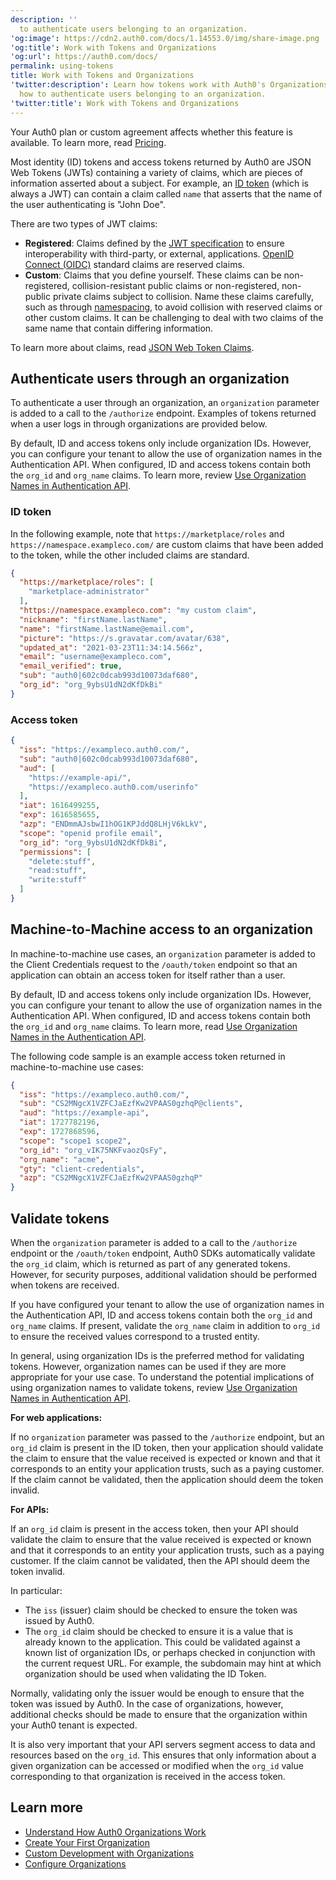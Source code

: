 ```yaml
---
description: ''
  to authenticate users belonging to an organization.
'og:image': https://cdn2.auth0.com/docs/1.14553.0/img/share-image.png
'og:title': Work with Tokens and Organizations
'og:url': https://auth0.com/docs/
permalink: using-tokens
title: Work with Tokens and Organizations
'twitter:description': Learn how tokens work with Auth0's Organizations feature and
  how to authenticate users belonging to an organization.
'twitter:title': Work with Tokens and Organizations
---
```

<Card title="Availability varies by Auth0 plan">

Your Auth0 plan or custom agreement affects whether this feature is available. To learn more, read [Pricing](https://auth0.com/pricing).

</Card>

Most identity (ID) tokens and <Tooltip tip="Access Token: Authorization credential, in the form of an opaque string or JWT, used to access an API." cta="View Glossary" href="/docs/glossary?term=access+tokens">access tokens</Tooltip> returned by Auth0 are <Tooltip tip="Access Token: Authorization credential, in the form of an opaque string or JWT, used to access an API." cta="View Glossary" href="/docs/glossary?term=JSON+Web+Tokens">JSON Web Tokens</Tooltip> (JWTs) containing a variety of claims, which are pieces of information asserted about a subject. For example, an [ID token](/docs/secure/tokens/id-tokens) (which is always a JWT) can contain a claim called `name` that asserts that the name of the user authenticating is "John Doe".

There are two types of JWT claims:

* **Registered**: Claims defined by the [JWT specification](https://tools.ietf.org/html/rfc7519) to ensure interoperability with third-party, or external, applications. [OpenID Connect (OIDC)](/docs/authenticate/protocols/openid-connect-protocol) standard claims are reserved claims.
* **Custom**: Claims that you define yourself. These claims can be non-registered, collision-resistant public claims or non-registered, non-public private claims subject to collision. Name these claims carefully, such as through [namespacing](/docs/secure/tokens/json-web-tokens/create-custom-claims), to avoid collision with reserved claims or other custom claims. It can be challenging to deal with two claims of the same name that contain differing information.

To learn more about claims, read [JSON Web Token Claims](/docs/secure/tokens/json-web-tokens/json-web-token-claims).

## Authenticate users through an organization

To authenticate a user through an organization, an `organization` parameter is added to a call to the `/authorize` endpoint. Examples of tokens returned when a user logs in through organizations are provided below.

<Callout icon="file-lines" color="#0EA5E9" iconType="regular">

By default, ID and access tokens only include organization IDs. However, you can configure your tenant to allow the use of organization names in the Authentication API. When configured, ID and access tokens contain both the `org_id` and `org_name` claims. To learn more, review [Use Organization Names in Authentication API](/docs/manage-users/organizations/configure-organizations/use-org-name-authentication-api).

</Callout>

### ID token

In the following example, note that `https://marketplace/roles` and `https://namespace.exampleco.com/` are custom claims that have been added to the token, while the other included claims are standard.

```json lines
{
  "https://marketplace/roles": [
    "marketplace-administrator"
  ],
  "https://namespace.exampleco.com": "my custom claim",
  "nickname": "firstName.lastName",
  "name": "firstName.lastName@email.com",
  "picture": "https://s.gravatar.com/avatar/638",
  "updated_at": "2021-03-23T11:34:14.566z",
  "email": "username@exampleco.com",
  "email_verified": true,
  "sub": "auth0|602c0dcab993d10073daf680",
  "org_id": "org_9ybsU1dN2dKfDkBi"
}
```

### Access token

```json lines
{
  "iss": "https://exampleco.auth0.com/",
  "sub": "auth0|602c0dcab993d10073daf680",
  "aud": [
    "https://example-api/",
    "https://exampleco.auth0.com/userinfo"  
  ],
  "iat": 1616499255,
  "exp": 1616585655,
  "azp": "ENDmmAJsbwI1hOG1KPJddQ8LHjV6kLkV",
  "scope": "openid profile email",
  "org_id": "org_9ybsU1dN2dKfDkBi",
  "permissions": [
    "delete:stuff",
    "read:stuff",
    "write:stuff"  
  ]
}
```

## Machine-to-Machine access to an organization

In machine-to-machine use cases, an `organization` parameter is added to the Client Credentials request to the `/oauth/token` endpoint so that an application can obtain an access token for itself rather than a user.

<Callout icon="file-lines" color="#0EA5E9" iconType="regular">

By default, ID and access tokens only include organization IDs. However, you can configure your tenant to allow the use of organization names in the Authentication API. When configured, ID and access tokens contain both the `org_id` and `org_name` claims. To learn more, read [Use Organization Names in the Authentication API](/docs/manage-users/organizations/configure-organizations/use-org-name-authentication-api).

</Callout>

The following code sample is an example access token returned in machine-to-machine use cases:

```json lines
{
  "iss": "https://exampleco.auth0.com/",
  "sub": "CS2MNgcX1VZFCJaEzfKw2VPAAS0gzhqP@clients",
  "aud": "https://example-api",
  "iat": 1727782196,
  "exp": 1727868596,
  "scope": "scope1 scope2",
  "org_id": "org_vIK75NKFvaozQsFy",
  "org_name": "acme",
  "gty": "client-credentials",
  "azp": "CS2MNgcX1VZFCJaEzfKw2VPAAS0gzhqP"
}
```

## Validate tokens

When the `organization` parameter is added to a call to the `/authorize` endpoint or the `/oauth/token` endpoint, Auth0 SDKs automatically validate the `org_id` claim, which is returned as part of any generated tokens. However, for security purposes, additional validation should be performed when tokens are received.

<Callout icon="file-lines" color="#0EA5E9" iconType="regular">

If you have configured your tenant to allow the use of organization names in the Authentication API, ID and access tokens contain both the `org_id` and `org_name` claims. If present, validate the `org_name` claim in addition to `org_id` to ensure the received values correspond to a trusted entity.

In general, using organization IDs is the preferred method for validating tokens. However, organization names can be used if they are more appropriate for your use case. To understand the potential implications of using organization names to validate tokens, review [Use Organization Names in Authentication API](/docs/manage-users/organizations/configure-organizations/use-org-name-authentication-api).

</Callout>

**For web applications:**

If no `organization` parameter was passed to the `/authorize` endpoint, but an `org_id` claim is present in the <Tooltip tip="ID Token: Credential meant for the client itself, rather than for accessing a resource." cta="View Glossary" href="/docs/glossary?term=ID+token">ID token</Tooltip>, then your application should validate the claim to ensure that the value received is expected or known and that it corresponds to an entity your application trusts, such as a paying customer. If the claim cannot be validated, then the application should deem the token invalid.

**For APIs:**

If an `org_id` claim is present in the access token, then your API should validate the claim to ensure that the value received is expected or known and that it corresponds to an entity your application trusts, such as a paying customer. If the claim cannot be validated, then the API should deem the token invalid.

In particular:

* The `iss` (issuer) claim should be checked to ensure the token was issued by Auth0.
* The `org_id` claim should be checked to ensure it is a value that is already known to the application. This could be validated against a known list of organization IDs, or perhaps checked in conjunction with the current request URL. For example, the subdomain may hint at which organization should be used when validating the ID Token.

Normally, validating only the issuer would be enough to ensure that the token was issued by Auth0. In the case of organizations, however, additional checks should be made to ensure that the organization within your Auth0 tenant is expected.

It is also very important that your API servers segment access to data and resources based on the `org_id`. This ensures that only information about a given organization can be accessed or modified when the `org_id` value corresponding to that organization is received in the access token.

## Learn more

* [Understand How Auth0 Organizations Work](/docs/manage-users/organizations/organizations-overview)
* [Create Your First Organization](/docs/manage-users/organizations/create-first-organization)
* [Custom Development with Organizations](/docs/manage-users/organizations/custom-development)
* [Configure Organizations](/docs/manage-users/organizations/configure-organizations)